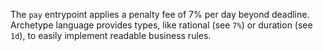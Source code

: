 The `pay` entrypoint applies a penalty fee of 7% per day beyond deadline.
Archetype language provides types, like rational (see `7%`) or duration (see `1d`), to easily implement readable business rules.